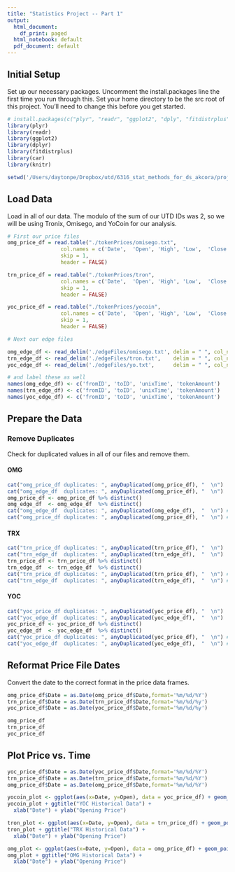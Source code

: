 ```yaml
---
title: "Statistics Project -- Part 1"
output:
  html_document:
    df_print: paged
  html_notebook: default
  pdf_document: default
---
```



## Initial Setup
Set up our necessary packages. Uncomment the install.packages line the first time you run through this. 
Set your home directory to be the src root of this project. You'll need to change this before you get started.
```r
# install.packages(c("plyr", "readr", "ggplot2", "dply", "fitdistrplus", "anytime", "data.table", "knitr", "tinytex"))
library(plyr)
library(readr)
library(ggplot2)
library(dplyr)
library(fitdistrplus)
library(car)
library(knitr)

setwd('/Users/daytonpe/Dropbox/utd/6316_stat_methods_for_ds_akcora/project/src')
```

## Load Data
Load in all of our data. The modulo of the sum of our UTD IDs was 2, so we will be using Tronix, Omisego, and YoCoin for our analysis.
```r
# First our price files
omg_price_df = read.table("./tokenPrices/omisego.txt",
                 col.names = c('Date',	'Open',	'High',	'Low',	'Close',	'Volume',	'MarketCap'),
                 skip = 1,
                 header = FALSE)

trn_price_df = read.table("./tokenPrices/tron",
                 col.names = c('Date',	'Open',	'High',	'Low',	'Close',	'Volume',	'MarketCap'),
                 skip = 1,
                 header = FALSE)

yoc_price_df = read.table("./tokenPrices/yocoin",
                 col.names = c('Date',	'Open',	'High',	'Low',	'Close',	'Volume',	'MarketCap'),
                 skip = 1,
                 header = FALSE)

# Next our edge files

omg_edge_df <- read_delim('./edgeFiles/omisego.txt', delim = " ", col_names = F)
trn_edge_df <- read_delim('./edgeFiles/tron.txt',    delim = " ", col_names = F)
yoc_edge_df <- read_delim('./edgeFiles/yo.txt',      delim = " ", col_names = F)

# and label these as well
names(omg_edge_df) <- c('fromID', 'toID', 'unixTime', 'tokenAmount')
names(trn_edge_df) <- c('fromID', 'toID', 'unixTime', 'tokenAmount')
names(yoc_edge_df) <- c('fromID', 'toID', 'unixTime', 'tokenAmount')
```

## Prepare the Data
### Remove Duplicates
Check for duplicated values in all of our files and remove them.


#### OMG
```r
cat("omg_price_df duplicates: ", anyDuplicated(omg_price_df), "  \n")
cat("omg_edge_df  duplicates: ", anyDuplicated(omg_price_df), "  \n")
omg_price_df <- omg_price_df %>% distinct()
omg_edge_df  <- omg_edge_df  %>% distinct()
cat("omg_edge_df  duplicates: ", anyDuplicated(omg_edge_df),  "  \n") # after duplicates removed
cat("omg_price_df duplicates: ", anyDuplicated(omg_price_df), "  \n") # after duplicates removed
```


#### TRX
```r
cat("trn_price_df duplicates: ", anyDuplicated(trn_price_df), "  \n")
cat("trn_edge_df  duplicates: ", anyDuplicated(trn_edge_df),  "  \n")
trn_price_df <- trn_price_df %>% distinct()
trn_edge_df  <- trn_edge_df  %>% distinct()
cat("trn_price_df duplicates: ", anyDuplicated(trn_price_df), "  \n") # after duplicates removed
cat("trn_edge_df  duplicates: ", anyDuplicated(trn_edge_df),  "  \n") # after duplicates removed
```


#### YOC
```r
cat("yoc_price_df duplicates: ", anyDuplicated(yoc_price_df), "  \n")
cat("yoc_edge_df  duplicates: ", anyDuplicated(yoc_edge_df),  "  \n")
yoc_price_df <- yoc_price_df %>% distinct()
yoc_edge_df  <- yoc_edge_df  %>% distinct()
cat("yoc_price_df duplicates: ", anyDuplicated(yoc_price_df), "  \n") # after duplicates removed
cat("yoc_edge_df  duplicates: ", anyDuplicated(yoc_edge_df),  "  \n") # after duplicates removed
```

## Reformat Price File Dates
Convert the date to the correct format in the price data frames.
```r
omg_price_df$Date = as.Date(omg_price_df$Date,format='%m/%d/%Y')
trn_price_df$Date = as.Date(trn_price_df$Date,format='%m/%d/%y')
yoc_price_df$Date = as.Date(yoc_price_df$Date,format='%m/%d/%y')

```

```r
omg_price_df
trn_price_df
yoc_price_df
```


## Plot Price vs. Time
```r
yoc_price_df$Date = as.Date(yoc_price_df$Date,format='%m/%d/%Y')
trn_price_df$Date = as.Date(trn_price_df$Date,format='%m/%d/%Y')
omg_price_df$Date = as.Date(omg_price_df$Date,format='%m/%d/%Y')

yocoin_plot <- ggplot(aes(x=Date, y=Open), data = yoc_price_df) + geom_point(color="darkblue")
yocoin_plot + ggtitle("YOC Historical Data") +
  xlab("Date") + ylab("Opening Price")

tron_plot <- ggplot(aes(x=Date, y=Open), data = trn_price_df) + geom_point(color="darkred")
tron_plot + ggtitle("TRX Historical Data") +
  xlab("Date") + ylab("Opening Price")

omg_plot <- ggplot(aes(x=Date, y=Open), data = omg_price_df) + geom_point(color="darkgreen")
omg_plot + ggtitle("OMG Historical Data") +
  xlab("Date") + ylab("Opening Price")
```



